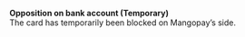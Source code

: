   
<Card title="008007" href="/errors/codes/008007">  

 **Opposition on bank account (Temporary)**  
 The card has temporarily been blocked on Mangopay’s side.  

</Card>